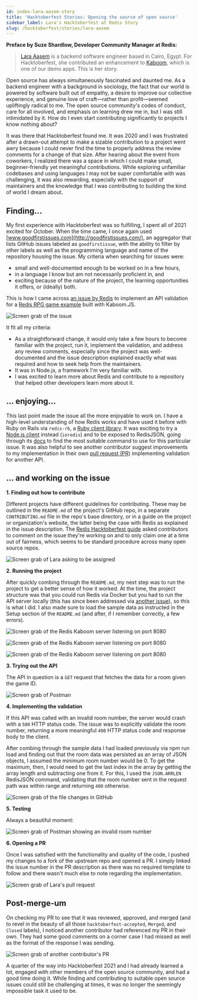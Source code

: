 ```yaml
---
id: index-lara-aasem-story
title: 'Hacktoberfest Stories: Opening the source of open source'
sidebar_label: Lara's Hacktoberfest at Redis Story
slug: /hacktoberfest/stories/lara-aasem
---
```


**Preface by Suze Shardlow, Developer Community Manager at Redis:**

> [Lara Aasem](https://laasem.github.io) is a backend software engineer based in Cairo, Egypt. For Hacktoberfest, she contributed an enhancement to [Kaboom](https://www.youtube.com/watch?v=cowIZWASJNs), which is one of our demo apps. This is her story.

Open source has always simultaneously fascinated and daunted me. As a backend engineer with a background in sociology, the fact that our world is powered by software built out of empathy, a desire to improve our collective experience, and genuine love of craft—rather than profit—seemed upliftingly radical to me. The open source community's codes of conduct, care for all involved, and emphasis on learning drew me in, but I was still intimidated by it. How do I even start contributing significantly to projects I know nothing about?

It was there that Hacktoberfest found me. It was 2020 and I was frustrated after a drawn-out attempt to make a sizable contribution to a project went awry because I could never find the time to properly address the review comments for a change of that size. After hearing about the event from coworkers, I realized there was a space in which I could make small, beginner-friendly yet meaningful contributions. While exploring unfamiliar codebases and using languages I may not be super comfortable with was challenging, it was also rewarding, especially with the support of maintainers and the knowledge that I was contributing to building the kind of world I dream about.

## Finding...

My first experience with Hacktoberfest was so fulfilling, I spent all of 2021 excited for October. When the time came, I once again used [www.goodfirstissues.com](http://goodfirstissues.com/), an aggregator that lists GitHub issues labeled as `goodfirstissue`, with the ability to filter by other labels as well as the programming language and name of the repository housing the issue. My criteria when searching for issues were:

- small and well-documented enough to be worked on in a few hours,
- in a language I know but am not necessarily proficient in, and
- exciting because of the nature of the project, the learning opportunities it offers, or (ideally) both.

This is how I came across [an issue by Redis](https://github.com/redis-developer/redis-kaboom-rpg/issues/7) to implement an API validation for a [Redis RPG game example](https://github.com/redis-developer/redis-kaboom-rpg) built with Kaboom.JS.

![Screen grab of the issue](images/1-the-issue.png)

It fit all my criteria:

- As a straightforward change, it would only take a few hours to become familiar with the project, run it, implement the validation, and address any review comments, especially since the project was well-documented and the issue description explained exactly what was required and how to seek help from the maintainers.
- It was in Node.js, a framework I'm very familiar with.
- I was excited to learn more about Redis and contribute to a repository that helped other developers learn more about it.

## ... enjoying...

This last point made the issue all the more enjoyable to work on. I have a high-level understanding of how Redis works and have used it before with Ruby on Rails via `redis-rb`, a [Ruby client library](https://github.com/redis/redis-rb). It was exciting to try a [Node.js client](https://github.com/luin/ioredis) instead (`ioredis`) and to be exposed to RedisJSON, going through its [docs](https://oss.redis.com/redisjson/commands/) to find the most suitable command to use for this particular issue. It was also helpful to see another contributor suggest improvements to my implementation in their own [pull request (PR)](https://github.com/redis-developer/redis-kaboom-rpg/pull/12) implementing validation for another API.

## ... and working on the issue

**1. Finding out how to contribute**

Different projects have different guidelines for contributing. These may be outlined in the `README.md` of the project's GitHub repo, in a separate `CONTRIBUTING.md` file in the repo's base directory, or in a guide on the project or organization's website, the latter being the case with Redis as explained in the issue description. The [Redis Hacktoberfest guide](https://developer.redis.com/hacktoberfest/) asked contributors to comment on the issue they're working on and to only claim one at a time out of fairness, which seems to be standard procedure across many open source repos.

![Screen grab of Lara asking to be assigned](images/2-lara-asking-for-assignment.png)

**2. Running the project**

After quickly combing through the `README.md`, my next step was to run the project to get a better sense of how it worked. At the time, the project structure was that you could run Redis via Docker but you had to run the API server locally (this has since been addressed via [another issue](https://github.com/redis-developer/redis-kaboom-rpg/issues/1)), so this is what I did. I also made sure to load the sample data as instructed in the Setup section of the `README.md` (and after, if I remember correctly, a few errors).

![Screen grab of the Redis Kaboom server listening on port 8080](images/3-terminal.png)

![Screen grab of the Redis Kaboom server listening on port 8080](images/4-terminal.png)

![Screen grab of the Redis Kaboom server listening on port 8080](images/5-terminal.png)

**3. Trying out the API**

The API in question is a `GET` request that fetches the data for a room given the game ID.

![Screen grab of Postman](images/6-postman.png)

**4. Implementing the validation**

If this API was called with an invalid room number, the server would crash with a `500` HTTP status code. The issue was to explicitly validate the room number, returning a more meaningful `400` HTTP status code and response body to the client.

After combing through the sample data I had loaded previously via npm run load and finding out that the room data was persisted as an array of JSON objects, I assumed the minimum room number would be 0. To get the maximum, then, I would need to get the last index in the array by getting the array length and subtracting one from it. For this, I used the `JSON.ARRLEN` RedisJSON command, validating that the room number sent in the request path was within range and returning `400` otherwise.

![Screen grab of the file changes in GitHub](images/7-github.png)

**5. Testing**

Always a beautiful moment:

![Screen grab of Postman showing an invalid room number](images/8-postman.png)

**6. Opening a PR**

Once I was satisfied with the functionality and quality of the code, I pushed my changes to a fork of the upstream repo and opened a PR. I simply linked the issue number in the PR description as there was no required template to follow and there wasn't much else to note regarding the implementation.

![Screen grab of Lara's pull request](images/9-the-pr.png)

## Post-merge-um

On checking my PR to see that it was reviewed, approved, and merged (and to revel in the beauty of all those `hacktoberfest-accepted`, `Merged`, and `Closed` labels), I noticed another contributor had referenced my PR in their own. They had some good comments on a corner case I had missed as well as the format of the response I was sending.

![Screen grab of another contributor's PR](images/10-corner-case.png)

A quarter of the way into Hacktoberfest 2021 and I had already learned a lot, engaged with other members of the open source community, and had a good time doing it. While finding and contributing to suitable open source issues could still be challenging at times, it was no longer the seemingly impossible task it used to be.
